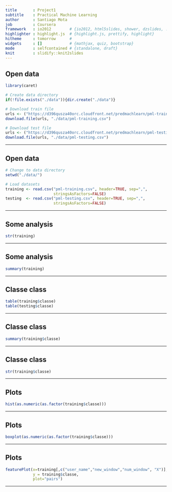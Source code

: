 ```yaml
---
title       : Project1
subtitle    : Practical Machine Learning
author      : Santiago Mota
job         : Coursera
framework   : io2012        # {io2012, html5slides, shower, dzslides, ...}
highlighter : highlight.js  # {highlight.js, prettify, highlight}
hitheme     : tomorrow      # 
widgets     : []            # {mathjax, quiz, bootstrap}
mode        : selfcontained # {standalone, draft}
knit        : slidify::knit2slides
---
```


## Open data

```r
library(caret)

# Create data directory
if(!file.exists("./data")){dir.create("./data")}

# Download train file
urls <- ("https://d396qusza40orc.cloudfront.net/predmachlearn/pml-training.csv")
download.file(urls, "./data/pml-training.csv")

# Download test file
urls <- ("https://d396qusza40orc.cloudfront.net/predmachlearn/pml-testing.csv")
download.file(urls, "./data/pml-testing.csv")
```

---

## Open data
```r
# Change to data directory
setwd("./data/")

# Load datasets
training <- read.csv("pml-training.csv", header=TRUE, sep=",",
                     stringsAsFactors=FALSE)
testing  <- read.csv("pml-testing.csv", header=TRUE, sep=",",
                     stringsAsFactors=FALSE)
```

---

## Some analysis
```r
str(training)
```

---

## Some analysis
```r
summary(training)
```

---

## Classe class
```r
table(training$classe)
table(testing$classe)
```

---

## Classe class
```r
summary(training$classe)
```

---

## Classe class
```r
str(training$classe)
```

---
                     
## Plots
```r
hist(as.numeric(as.factor(training$classe)))
```

---                     

## Plots
```r
boxplot(as.numeric(as.factor(training$classe)))
```

---  

## Plots
```r
featurePlot(x=training[,c("user_name","new_window","num_window", "X")],
            y = training$classe,
            plot="pairs")
```

---  




